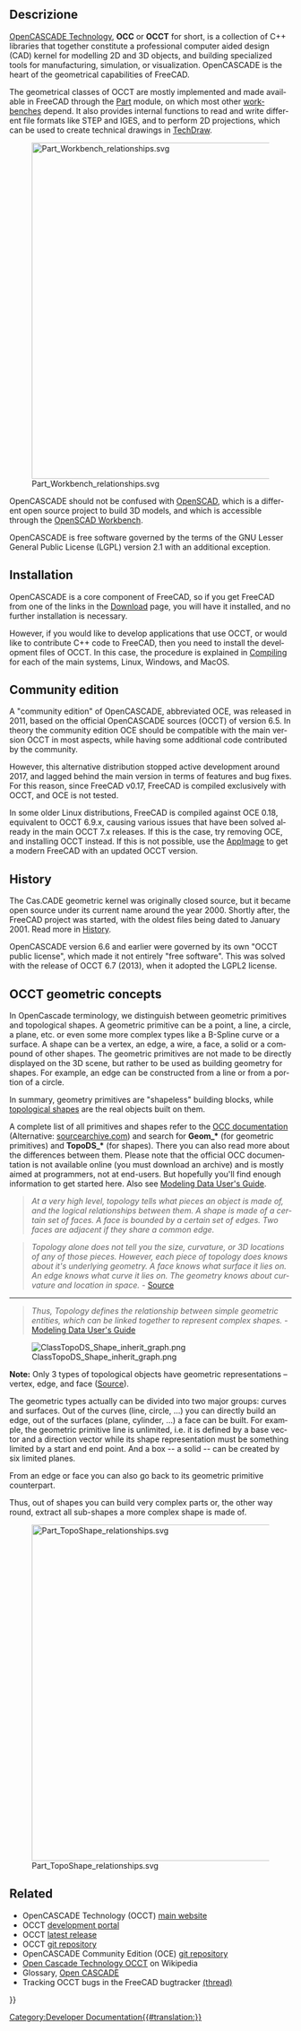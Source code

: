 <languages/>

{{TOCright}}

<span id="Description"></span>
==Descrizione==

<div lang="en" dir="ltr" class="mw-content-ltr">
[[OpenCASCADE|OpenCASCADE Technology]], '''OCC''' or '''OCCT''' for short, is a collection of C++ libraries that together constitute a professional computer aided design (CAD) kernel for modelling 2D and 3D objects, and building specialized tools for manufacturing, simulation, or visualization. OpenCASCADE is the heart of the geometrical capabilities of FreeCAD.
</div>

<div lang="en" dir="ltr" class="mw-content-ltr">
The geometrical classes of OCCT are mostly implemented and made available in FreeCAD through the [[Part_Workbench|Part]] module, on which most other [[Workbenches|workbenches]] depend. It also provides internal functions to read and write different file formats like STEP and IGES, and to perform 2D projections, which can be used to create technical drawings in [[TechDraw_Workbench|TechDraw]].
</div>

[[Image:Part_Workbench_relationships.svg|600px]]

<div lang="en" dir="ltr" class="mw-content-ltr">
{{Caption|OpenCASCADE provides the basic geometrical classes and drawing functions to the [[Part_Workbench|Part]] module, which are then used by all workbenches in FreeCAD.}}
</div>

<div lang="en" dir="ltr" class="mw-content-ltr">
OpenCASCADE should not be confused with [https://www.openscad.org/ OpenSCAD], which is a different open source project to build 3D models, and which is accessible through the [[OpenSCAD_Workbench|OpenSCAD Workbench]].
</div>

<div lang="en" dir="ltr" class="mw-content-ltr">
OpenCASCADE is free software governed by the terms of the GNU Lesser General Public License (LGPL) version 2.1 with an additional exception.
</div>

<div lang="en" dir="ltr" class="mw-content-ltr">
== Installation ==
</div>

<div lang="en" dir="ltr" class="mw-content-ltr">
OpenCASCADE is a core component of FreeCAD, so if you get FreeCAD from one of the links in the [[Download|Download]] page, you will have it installed, and no further installation is necessary.
</div>

<div lang="en" dir="ltr" class="mw-content-ltr">
However, if you would like to develop applications that use OCCT, or would like to contribute C++ code to FreeCAD, then you need to install the development files of OCCT. In this case, the procedure is explained in [[Compiling|Compiling]] for each of the main systems, Linux, Windows, and MacOS.
</div>

<div lang="en" dir="ltr" class="mw-content-ltr">
== Community edition ==
</div>

<div lang="en" dir="ltr" class="mw-content-ltr">
A "community edition" of OpenCASCADE, abbreviated OCE, was released in 2011, based on the official OpenCASCADE sources (OCCT) of version 6.5. In theory the community edition OCE should be compatible with the main version OCCT in most aspects, while having some additional code contributed by the community.
</div>

<div lang="en" dir="ltr" class="mw-content-ltr">
However, this alternative distribution stopped active development around 2017, and lagged behind the main version in terms of features and bug fixes. For this reason, since FreeCAD v0.17, FreeCAD is compiled exclusively with OCCT, and OCE is not tested.
</div>

<div lang="en" dir="ltr" class="mw-content-ltr">
In some older Linux distributions, FreeCAD is compiled against OCE 0.18, equivalent to OCCT 6.9.x, causing various issues that have been solved already in the main OCCT 7.x releases. If this is the case, try removing OCE, and installing OCCT instead. If this is not possible, use the [[AppImage|AppImage]] to get a modern FreeCAD with an updated OCCT version.
</div>

<div lang="en" dir="ltr" class="mw-content-ltr">
== History ==
</div>

<div lang="en" dir="ltr" class="mw-content-ltr">
The Cas.CADE geometric kernel was originally closed source, but it became open source under its current name around the year 2000. Shortly after, the FreeCAD project was started, with the oldest files being dated to January 2001. Read more in [[History|History]].
</div>

<div lang="en" dir="ltr" class="mw-content-ltr">
OpenCASCADE version 6.6 and earlier were governed by its own "OCCT public license", which made it not entirely "free software". This was solved with the release of OCCT 6.7 (2013), when it adopted the LGPL2 license.
</div>

<div lang="en" dir="ltr" class="mw-content-ltr">
== OCCT geometric concepts ==
</div>

<div lang="en" dir="ltr" class="mw-content-ltr">
In OpenCascade terminology, we distinguish between geometric primitives and topological shapes. A geometric primitive can be a point, a line, a circle, a plane, etc. or even some more complex types like a B-Spline curve or a surface. A shape can be a vertex, an edge, a wire, a face, a solid or a compound of other shapes. The geometric primitives are not made to be directly displayed on the 3D scene, but rather to be used as building geometry for shapes. For example, an edge can be constructed from a line or from a portion of a circle.
</div>

<div lang="en" dir="ltr" class="mw-content-ltr">
In summary, geometry primitives are "shapeless" building blocks, while [[Part_TopoShape|topological shapes]] are the real objects built on them.
</div>

<div lang="en" dir="ltr" class="mw-content-ltr">
A complete list of all primitives and shapes refer to the [https://dev.opencascade.org/resources/documentation OCC documentation] (Alternative: [https://www.opencascade.com/doc/occt-7.4.0/refman/html/ sourcearchive.com]) and search for '''Geom_*''' (for geometric primitives) and '''TopoDS_*''' (for shapes). There you can also read more about the differences between them. Please note that the official OCC documentation is not available online (you must download an archive) and is mostly aimed at programmers, not at end-users. But hopefully you'll find enough information to get started here. Also see [https://www.opencascade.com/doc/occt-7.0.0/overview/html/occt_user_guides__modeling_data.html Modeling Data User's Guide].
</div>

<div lang="en" dir="ltr" class="mw-content-ltr">
<blockquote style="color: slategray">''At a very high level, topology tells what pieces an object is made of, and the logical relationships between them. A shape is made of a certain set of faces. A face is bounded by a certain set of edges. Two faces are adjacent if they share a common edge.''</blockquote>
</div>

<div lang="en" dir="ltr" class="mw-content-ltr">
<blockquote style="color: slategray">''Topology alone does not tell you the size, curvature, or 3D locations of any of those pieces. However, each piece of topology does knows about it's underlying geometry. A face knows what surface it lies on. An edge knows what curve it lies on. The geometry knows about curvature and location in space.'' - [https://www.opencascade.com/content/geometry-and-topology Source]</blockquote>
</div>

<div lang="en" dir="ltr" class="mw-content-ltr">
<hr />
</div>

<div lang="en" dir="ltr" class="mw-content-ltr">
<blockquote style="color: slategray">''Thus, Topology defines the relationship between simple geometric entities, which can be linked together to represent complex shapes.'' - [https://www.opencascade.com/doc/occt-7.0.0/overview/html/occt_user_guides__modeling_data.html Modeling Data User's Guide]</blockquote>
</div>

<div lang="en" dir="ltr" class="mw-content-ltr">
[[File:ClassTopoDS_Shape_inherit_graph.png]]
</div>

<div lang="en" dir="ltr" class="mw-content-ltr">
'''Note:''' Only 3 types of topological objects have geometric representations – vertex, edge, and face ([https://opencascade.blogspot.com/2009/02/topology-and-geometry-in-open-cascade.html Source]).
</div>

<div lang="en" dir="ltr" class="mw-content-ltr">
The geometric types actually can be divided into two major groups: curves and surfaces. Out of the curves (line, circle, ...) you can directly build an edge, out of the surfaces (plane, cylinder, ...) a face can be built. For example, the geometric primitive line is unlimited, i.e. it is defined by a base vector and a direction vector while its shape representation must be something limited by a start and end point. And a box -- a solid -- can be created by six limited planes.
</div>

<div lang="en" dir="ltr" class="mw-content-ltr">
From an edge or face you can also go back to its geometric primitive counterpart.
</div>

<div lang="en" dir="ltr" class="mw-content-ltr">
Thus, out of shapes you can build very complex parts or, the other way round, extract all sub-shapes a more complex shape is made of.
</div>

[[File:Part_TopoShape_relationships.svg|600px]]

<div lang="en" dir="ltr" class="mw-content-ltr">
{{Caption|The {{incode|Part::TopoShape}} class is the geometrical object that is seen on screen. Essentially all workbenches use these [[Part_TopoShape|TopoShapes]] internally to build and display edges, faces, and solids.}}
</div>

<div lang="en" dir="ltr" class="mw-content-ltr">
== Related ==
</div>

<div lang="en" dir="ltr" class="mw-content-ltr">
* OpenCASCADE Technology (OCCT) [http://www.opencascade.com main website]
* OCCT [https://dev.opencascade.org/ development portal]
* OCCT [https://www.opencascade.com/content/latest-release latest release]
* OCCT [https://git.dev.opencascade.org/gitweb/?p=occt.git git repository]
* OpenCASCADE Community Edition (OCE) [https://github.com/tpaviot/oce git repository]
* [http://en.wikipedia.org/wiki/Open_Cascade_Technology Open Cascade Technology OCCT] on Wikipedia
* Glossary, [[Glossary#Open_CASCADE|Open CASCADE]]
* Tracking OCCT bugs in the FreeCAD bugtracker [https://forum.freecad.org/viewtopic.php?f=10&t=20264 (thread)]
</div>

{{Powerdocnavi{{#translation:}}}}
[[Category:Developer Documentation{{#translation:}}]]
{{clear}}